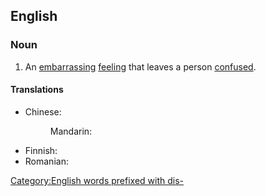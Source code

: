 ==English==

===Noun===
{{en-noun}}

# An [[embarrassing]] [[feeling]] that leaves a person [[confused]].

====Translations====
{{trans-top|an embarrassing feeling that leaves a person confused}}
* Chinese:
*: Mandarin: {{t+|cmn|困惑|tr=kùnhuò|sc=Hani}}
{{trans-mid}}
* Finnish: {{t+|fi|hämmennys}}
* Romanian: {{t+|ro|consternare|f}}
{{trans-bottom}}

[[Category:English words prefixed with dis-]]